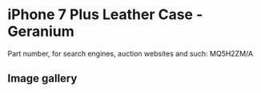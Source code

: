 
# iPhone 7 Plus Leather Case - Geranium

Part number, for search engines, auction websites and such: MQ5H2ZM/A

## Image gallery

<div style={{ width: "768px" }}>
  <GalleryComponent
    images={[
      {
        original: "/everysource/MQ5H2.webp",
        thumbnail: "/everypreview/MQ5H2.webp",
      },
      {
        original: "/everysource/MQ5H2_AV1_GOLD.webp",
        thumbnail: "/everypreview/MQ5H2_AV1_GOLD.webp",
      },
      {
        original: "/everysource/MQ5H2_AV1_JET_BLACK.webp",
        thumbnail: "/everypreview/MQ5H2_AV1_JET_BLACK.webp",
      },
      {
        original: "/everysource/MQ5H2_AV1_RED.webp",
        thumbnail: "/everypreview/MQ5H2_AV1_RED.webp",
      },
      {
        original: "/everysource/MQ5H2_AV1_SILVER.webp",
        thumbnail: "/everypreview/MQ5H2_AV1_SILVER.webp",
      },
      {
        original: "/everysource/MQ5H2_AV2.webp",
        thumbnail: "/everypreview/MQ5H2_AV2.webp",
      }
    ]}
  />
</div>
